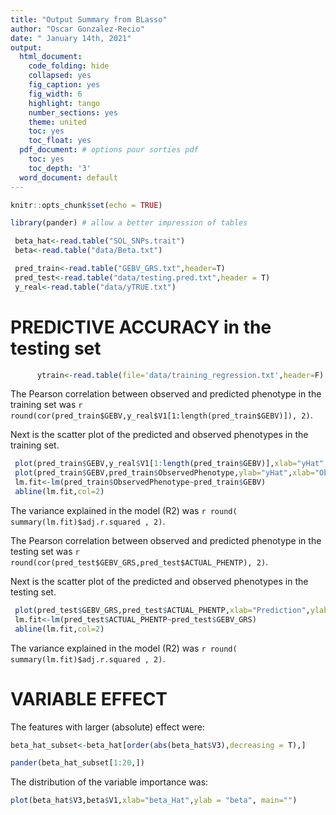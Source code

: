 ---
title: "Output Summary from BLasso"
author: "Oscar Gonzalez-Recio"
date: " January 14th, 2021"
output:
  html_document: 
    code_folding: hide
    collapsed: yes
    fig_caption: yes
    fig_width: 6
    highlight: tango
    number_sections: yes
    theme: united
    toc: yes
    toc_float: yes
  pdf_document: # options pour sorties pdf
    toc: yes
    toc_depth: '3'
  word_document: default
---
  
```{r setup, include=FALSE}
knitr::opts_chunk$set(echo = TRUE)

library(pander) # allow a better impression of tables

```


```{r, output_files, include='TRUE'}

 beta_hat<-read.table("SOL_SNPs.trait")
 beta<-read.table("data/Beta.txt")

 pred_train<-read.table("GEBV_GRS.txt",header=T)
 pred_test<-read.table("data/testing.pred.txt",header = T)
 y_real<-read.table("data/yTRUE.txt")
```


# PREDICTIVE ACCURACY in the testing set

```{r, include='FALSE'}

	  ytrain<-read.table(file='data/training_regression.txt',header=F)


```

The Pearson correlation between observed and predicted phenotype in the training set was `r round(cor(pred_train$GEBV,y_real$V1[1:length(pred_train$GEBV)]), 2)`.

Next is the scatter plot of the predicted and observed phenotypes in the training set.

```{r, predictive_accuracy_train, include='TRUE'}


 plot(pred_train$GEBV,y_real$V1[1:length(pred_train$GEBV)],xlab="yHat",ylab="Real y")
 plot(pred_train$GEBV,pred_train$ObservedPhenotype,ylab="yHat",xlab="Observed y")
 lm.fit<-lm(pred_train$ObservedPhenotype~pred_train$GEBV)
 abline(lm.fit,col=2)
```


The variance explained in the model (R2) was `r round( summary(lm.fit)$adj.r.squared , 2)`.

The Pearson correlation between observed and predicted phenotype in the testing set was `r round(cor(pred_test$GEBV_GRS,pred_test$ACTUAL_PHENTP), 2)`.

Next is the scatter plot of the predicted and observed phenotypes in the testing set.

```{r, predictive_accuracy_test, include='TRUE'}


 plot(pred_test$GEBV_GRS,pred_test$ACTUAL_PHENTP,xlab="Prediction",ylab="Observed")
 lm.fit<-lm(pred_test$ACTUAL_PHENTP~pred_test$GEBV_GRS)
 abline(lm.fit,col=2)
```


The variance explained in the model (R2) was `r round( summary(lm.fit)$adj.r.squared , 2)`.

# VARIABLE EFFECT

The features with larger (absolute) effect were:

```{r, variable_importance, include='TRUE'}

beta_hat_subset<-beta_hat[order(abs(beta_hat$V3),decreasing = T),]

pander(beta_hat_subset[1:20,])

```

The distribution of the variable importance was:

```{r, variable_importance2, include='TRUE'}

plot(beta_hat$V3,beta$V1,xlab="beta_Hat",ylab = "beta", main="")

```
